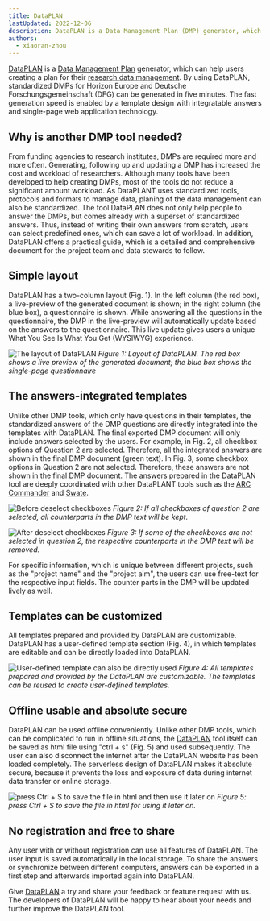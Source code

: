```yaml
---
title: DataPLAN
lastUpdated: 2022-12-06
description: DataPLAN is a Data Management Plan (DMP) generator, which can help users creating a plan for their research data management.
authors: 
  - xiaoran-zhou
---
```


[DataPLAN][hp-DataPLAN] is a [Data Management Plan][kb-DataManagementPlan] generator, which can help users creating a plan for their [research data management][kb-ResearchDataManagement]. By using DataPLAN, standardized DMPs for Horizon Europe and Deutsche Forschungsgemeinschaft (DFG) can be generated in five minutes. The fast generation speed is enabled by a template design with integratable answers and single-page web application technology. 


## Why is another DMP tool needed?

From funding agencies to research institutes, DMPs are required more and more often. Generating, following up and updating a DMP has increased the cost and workload of researchers. Although many tools have been developed to help creating DMPs, most of the tools do not reduce a significant amount workload. As DataPLANT uses standardized tools, protocols and formats to manage data, planing of the data management can also be standardized. The tool DataPLAN does not only help people to answer the DMPs, but comes already with a superset of standardized answers. Thus, instead of writing their own answers from scratch, users can select predefined ones, which can save a lot of workload. In addition, DataPLAN offers a practical guide, which is a detailed and comprehensive document for the project team and data stewards to follow.   
  

## Simple layout
DataPLAN has a two-column layout (Fig. 1). In the left column (the red box), a live-preview of the generated document is shown; in the right column (the blue box), a questionnaire is shown. While answering all the questions in the questionnaire, the DMP in the live-preview will automatically update based on the answers to the questionnaire. This live update gives users a unique What You See Is What You Get (WYSIWYG) experience.

![The layout of DataPLAN](@images/dataplan/dataplan-layout.png)
*Figure 1: Layout of DataPLAN. The red box shows a live preview of the generated document; the blue box shows the single-page questionnaire*

## The answers-integrated templates

Unlike other DMP tools, which only have questions in their templates, the standardized answers of the DMP questions are directly integrated into the templates with DataPLAN. The final exported DMP document will only include answers selected by the users. For example, in Fig. 2, all checkbox options of Question 2 are selected. Therefore, all the integrated answers are shown in the final DMP document (green text). In Fig. 3, some checkbox options in Question 2 are not selected. Therefore, these answers are not shown in the final DMP document. The answers prepared in the DataPLAN tool are deeply coordinated with other DataPLANT tools such as the [ARC Commander][kb-ArcCommander] and [Swate][kb-Swate].  

![Before deselect checkboxes](@images/dataplan/dataplan-before-deselect.png)
*Figure 2: If all checkboxes of question 2 are selected, all counterparts in the DMP text will be kept.*

![After deselect checkboxes](@images/dataplan/dataplan-after-deselect.png)
*Figure 3: If some of the checkboxes are not selected in question 2, the respective counterparts in the DMP text will be removed.*


For specific information, which is unique between different projects, such as the "project name" and the "project aim", the users can use free-text for the respective input fields. The counter parts in the DMP will be updated lively as well.   

## Templates can be customized
All templates prepared and provided by DataPLAN are customizable. DataPLAN has a user-defined template section (Fig. 4), in which templates are editable and can be directly loaded into DataPLAN.   

![User-defined template can also be directly used](@images/dataplan/dataplan-user-defined.png)
*Figure 4: All  templates prepared and provided by the DataPLAN are customizable. The templates can be reused to create user-defined templates.*

## Offline usable and absolute secure
DataPLAN can be used offline conveniently. Unlike other DMP tools, which can be complicated to run in offline situations, the [DataPLAN][hp-DataPLAN] tool itself can be saved as html file using "ctrl + s" (Fig. 5) and used subsequently. The user can also disconnect the internet after the DataPLAN website has been loaded completely. The serverless design of DataPLAN makes it absolute secure, because it prevents the loss and exposure of data during internet data transfer or online storage.  

![press Ctrl + S to save the file in html and then use it later on](@images/dataplan/dataplan-save.png)
*Figure 5: press Ctrl + S to save the file in html for using it later on.*

## No registration and free to share
Any user with or without registration can use all features of DataPLAN. The user input is saved automatically in the local storage. To share the answers or synchronize between different computers, answers can be exported in a first step and afterwards imported again into DataPLAN. 

Give [DataPLAN][hp-DataPLAN] a try and share your feedback or feature request with us. The developers of DataPLAN will be happy to hear about your needs and further improve the DataPLAN tool. 


[kb-DataManagementPlan]: ../fundamentals/DataManagementPlan.html "Data Management Plan"
[kb-DataPublications]: ../fundamentals/DataPublications.html "Data Publication"
[kb-DataSharing]: ../fundamentals/DataSharing.html "Data Sharing"
[kb-FairDataPrinciples]: ../fundamentals/FairDataPrinciples.html "FAIR Data principles"
[kb-Metadata]: ../fundamentals/Metadata.html "Metadata"
[kb-PersistentIdentifiers]: ../fundamentals/PersistentIdentifiers.html "Persistent Identifiers"
[kb-PublicDataRepositories]: ../fundamentals/PublicDataRepositories.html "Repositories"
[kb-ResearchDataManagement]: ../fundamentals/ResearchDataManagement.html "Research Data Management"
[kb-VersionControlGit]: ../fundamentals/VersionControlGit.html "Version Control and Git"

[kb-AnnotatedResearchContext]: ../implementation/AnnotatedResearchContext.html "Annotated Research Context"
[kb-DataHub]: ../implementation/DataHub.html "DataPLANT DataHUB"
[kb-ArcCommander]: ../implementation/ArcCommander.html "ARC Commander"

[kb-Swate]: ../implementation/Swate.html "DataPLANT Swate"
[kb-QuickStart_arc]: ../tutorials/ARCUserJourney.html "ARC User Journey"



[hp-Registration]: <https://register.nfdi4plants.org/> "DataPLANT Registration"
[hp-DataHUB]: <https://git.nfdi4plants.org> "DataPLANT DataHUB"
[hp-HelpDesk]: <https://helpdesk.nfdi4plants.org> "DataPLANT Help Desk"
[hp-DataPLAN]: <https://plan.nfdi4plants.org> "DataPLANT data management plan tool"

[gh-DataPlant]: <https://github.com/nfdi4plants/ARC-specification/> "GitHub DataPLANT"
[kb-ArcSpecs]: ./../implementation/ARC-specification.html "ARC specification"
[kb-ArcCommander-Manual]: ../ArcCommanderManual/index.html "ARC Commander Manual"


[ext-github-join]: <https://github.com/join/> "Join GitHub"
[ext-github-desktop]: <https://desktop.github.com/> "GitHub Desktop"
[ext-git]: <https://git-scm.com/download/> "Git"
[ext-git-lfs]: <https://git-lfs.github.com/> "Git-LFS"
[ext-excel-online]: <https://www.microsoft.com/en-us/microsoft-365/excel> "Excel online"

[ext-VSCode]: https://code.visualstudio.com/ "Visual Studio Code"

[ext-galaxy]: <https://plants.usegalaxy.eu/> "Galaxy Plants"
[ext-omero]: <https://www.openmicroscopy.org/omero/> "Omero"
[ext-zenodo]: <https://zenodo.org/> "Zenodo"
[ext-invenio]: <https://inveniosoftware.org/products/rdm/> "Invenio"
[ext-DataJournals]: https://www.researchdata.uni-jena.de/en/information/data-publication "RDM Jena Data Journals"